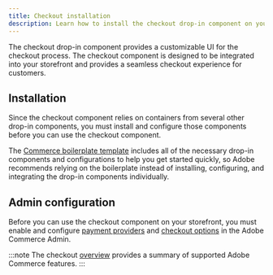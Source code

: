 ```yaml
---
title: Checkout installation
description: Learn how to install the checkout drop-in component on your site.
---
```



The checkout drop-in component provides a customizable UI for the checkout process. The checkout component is designed to be integrated into your storefront and provides a seamless checkout experience for customers.

## Installation

Since the checkout component relies on containers from several other drop-in components, you must install and configure those components before you can use the checkout component.

The [Commerce boilerplate template](https://github.com/hlxsites/aem-boilerplate-commerce) includes all of the necessary drop-in components and configurations to help you get started quickly, so Adobe recommends relying on the boilerplate instead of installing, configuring, and integrating the drop-in components individually.

## Admin configuration

Before you can use the checkout component on your storefront, you must enable and configure [payment providers](https://experienceleague.adobe.com/en/docs/commerce-admin/stores-sales/payments/payments) and [checkout options](https://experienceleague.adobe.com/en/docs/commerce-admin/stores-sales/point-of-purchase/checkout/checkout-process) in the Adobe Commerce Admin.

:::note
The checkout [overview](/dropins/checkout/) provides a summary of supported Adobe Commerce features.
:::
